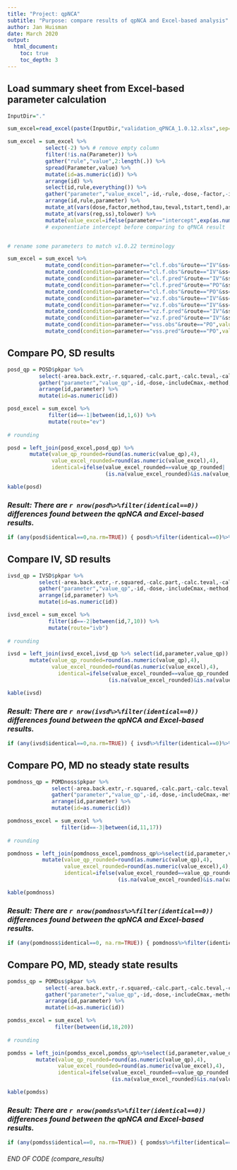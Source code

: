 ```yaml
---
title: "Project: qpNCA"
subtitle: "Purpose: compare results of qpNCA and Excel-based analysis"
author: Jan Huisman
date: March 2020
output:
  html_document:
    toc: true
    toc_depth: 3
--- 
```


## Load summary sheet from Excel-based parameter calculation

```r

InputDir="."

sum_excel=read_excel(paste(InputDir,"validation_qPNCA_1.0.12.xlsx",sep="/"),sheet="summ",guess_max = 100)

sum_excel = sum_excel %>%
            select(-2) %>% # remove empty column
            filter(!is.na(Parameter)) %>%
            gather("rule","value",2:length(.)) %>%
            spread(Parameter,value) %>%
            mutate(id=as.numeric(id)) %>%
            arrange(id) %>%
            select(id,rule,everything()) %>%
            gather("parameter","value_excel",-id,-rule,-dose,-factor,-includeCmax,-method,-reg,-route,-ss,-tau,-teval,-tstart,-tend) %>%
            arrange(id,rule,parameter) %>%
            mutate_at(vars(dose,factor,method,tau,teval,tstart,tend),as.numeric) %>%
            mutate_at(vars(reg,ss),tolower) %>%
            mutate(value_excel=ifelse(parameter=="intercept",exp(as.numeric(value_excel)),as.numeric(value_excel)))
            # exponentiate intercept before comparing to qPNCA result


# rename some parameters to match v1.0.22 terminology

sum_excel = sum_excel %>%
            mutate_cond(condition=parameter=="cl.f.obs"&route=="IV"&ss=="n",parameter="cl.obs") %>%
            mutate_cond(condition=parameter=="cl.f.obs"&route=="IV"&ss=="y",parameter="cl.ss") %>%
            mutate_cond(condition=parameter=="cl.f.pred"&route=="IV"&ss=="n",parameter="cl.pred") %>%
            mutate_cond(condition=parameter=="cl.f.pred"&route=="PO"&ss=="y",parameter="cl.f.ss") %>%
            mutate_cond(condition=parameter=="cl.f.obs"&route=="PO"&ss=="y",value_excel=NA) %>%
            mutate_cond(condition=parameter=="vz.f.obs"&route=="IV"&ss=="n",parameter="vz.obs") %>%
            mutate_cond(condition=parameter=="vz.f.obs"&route=="IV"&ss=="y",parameter="vss.obs") %>%
            mutate_cond(condition=parameter=="vz.f.pred"&route=="IV"&ss=="n",parameter="vz.pred") %>%
            mutate_cond(condition=parameter=="vz.f.pred"&route=="IV"&ss=="y",parameter="vss.pred") %>%
            mutate_cond(condition=parameter=="vss.obs"&route=="PO",value_excel=NA) %>%
            mutate_cond(condition=parameter=="vss.pred"&route=="PO",value_excel=NA)


```

## Compare PO, SD results

```r

posd_qp = POSD$pkpar %>%
          select(-area.back.extr,-r.squared,-calc.part,-calc.teval,-calc.tau,-t0.ok,-tlast.ok) %>%
          gather("parameter","value_qp",-id,-dose,-includeCmax,-method,-reg,-route,-ss,-tau,-teval,-tstart,-tend) %>%
          arrange(id,parameter) %>%
          mutate(id=as.numeric(id))

posd_excel = sum_excel %>%
             filter(id==-1|between(id,1,6)) %>%
             mutate(route="ev")
             
# rounding

posd = left_join(posd_excel,posd_qp) %>%
       mutate(value_qp_rounded=round(as.numeric(value_qp),4),
              value_excel_rounded=round(as.numeric(value_excel),4),
              identical=ifelse(value_excel_rounded==value_qp_rounded|
                               (is.na(value_excel_rounded)&is.na(value_qp_rounded)),1,0))

kable(posd)

```

### ***Result: There are `r nrow(posd%>%filter(identical==0))` differences found between the qpNCA and Excel-based results.***

```r

if (any(posd$identical==0,na.rm=TRUE)) { posd%>%filter(identical==0)%>%kable }

```

## Compare IV, SD results

```r
ivsd_qp = IVSD$pkpar %>%
          select(-area.back.extr,-r.squared,-calc.part,-calc.teval,-calc.tau,-t0.ok,-tlast.ok) %>%
          gather("parameter","value_qp",-id,-dose,-includeCmax,-method,-reg,-route,-ss,-tau,-teval,-tstart,-tend) %>%
          arrange(id,parameter) %>%
          mutate(id=as.numeric(id))

ivsd_excel = sum_excel %>%
             filter(id==-2|between(id,7,10)) %>%
             mutate(route="ivb")
             
# rounding

ivsd = left_join(ivsd_excel,ivsd_qp %>% select(id,parameter,value_qp)) %>%
       mutate(value_qp_rounded=round(as.numeric(value_qp),4),
              value_excel_rounded=round(as.numeric(value_excel),4),
                identical=ifelse(value_excel_rounded==value_qp_rounded|
                                (is.na(value_excel_rounded)&is.na(value_qp_rounded)),1,0))

kable(ivsd) 

```

### ***Result: There are `r nrow(ivsd%>%filter(identical==0))` differences found between the qpNCA and Excel-based results.***

```r

if (any(ivsd$identical==0,na.rm=TRUE)) { ivsd%>%filter(identical==0)%>%kable }

```

## Compare PO, MD no  steady state results

```r
pomdnoss_qp = POMDnoss$pkpar %>%
              select(-area.back.extr,-r.squared,-calc.part,-calc.teval,-calc.tau,-t0.ok,-tlast.ok) %>%
              gather("parameter","value_qp",-id,-dose,-includeCmax,-method,-reg,-route,-ss,-tau,-teval,-tstart,-tend) %>%
              arrange(id,parameter) %>%
              mutate(id=as.numeric(id))

pomdnoss_excel = sum_excel %>%
                 filter(id==-3|between(id,11,17))
             
# rounding

pomdnoss = left_join(pomdnoss_excel,pomdnoss_qp%>%select(id,parameter,value_qp)) %>%
           mutate(value_qp_rounded=round(as.numeric(value_qp),4),
                  value_excel_rounded=round(as.numeric(value_excel),4),
                  identical=ifelse(value_excel_rounded==value_qp_rounded|
                                   (is.na(value_excel_rounded)&is.na(value_qp_rounded)),1,0))

kable(pomdnoss)

```

### ***Result: There are `r nrow(pomdnoss%>%filter(identical==0))` differences found between the qpNCA and Excel-based results.***

```r

if (any(pomdnoss$identical==0, na.rm=TRUE)) { pomdnoss%>%filter(identical==0)%>%kable }

```

## Compare PO, MD, steady state results

```r
pomdss_qp = POMDss$pkpar %>%
            select(-area.back.extr,-r.squared,-calc.part,-calc.teval,-calc.tau,-t0.ok,-tlast.ok) %>%
            gather("parameter","value_qp",-id,-dose,-includeCmax,-method,-reg,-route,-ss,-tau,-teval,-tstart,-tend) %>%
            arrange(id,parameter) %>%
            mutate(id=as.numeric(id))

pomdss_excel = sum_excel %>%
               filter(between(id,18,20))
             
# rounding

pomdss = left_join(pomdss_excel,pomdss_qp%>%select(id,parameter,value_qp)) %>%
         mutate(value_qp_rounded=round(as.numeric(value_qp),4),
                value_excel_rounded=round(as.numeric(value_excel),4),
                identical=ifelse(value_excel_rounded==value_qp_rounded|
                                 (is.na(value_excel_rounded)&is.na(value_qp_rounded)),1,0))

kable(pomdss)

```

### ***Result: There are `r nrow(pomdss%>%filter(identical==0))` differences found between the qpNCA and Excel-based results.***

```r

if (any(pomdss$identical==0, na.rm=TRUE)) { pomdss%>%filter(identical==0)%>%kable }

```

###### END OF CODE (compare_results)
